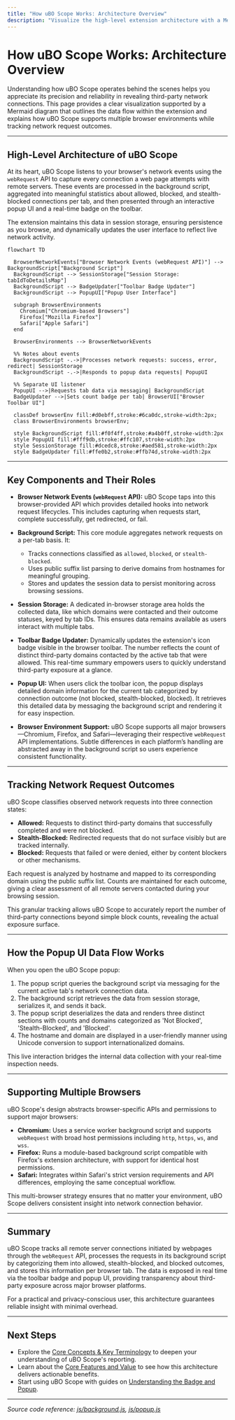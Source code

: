 ```yaml
---
title: "How uBO Scope Works: Architecture Overview"
description: "Visualize the high-level extension architecture with a Mermaid diagram showing the main data flow: from browser network events (webRequest) to the background script, then to popup UI and badge updating. Briefly describe how multiple browser contexts (Chromium, Firefox, Safari) are supported and how network request outcomes are tracked."
---
```


# How uBO Scope Works: Architecture Overview

Understanding how uBO Scope operates behind the scenes helps you appreciate its precision and reliability in revealing third-party network connections. This page provides a clear visualization supported by a Mermaid diagram that outlines the data flow within the extension and explains how uBO Scope supports multiple browser environments while tracking network request outcomes.

---

## High-Level Architecture of uBO Scope

At its heart, uBO Scope listens to your browser's network events using the `webRequest` API to capture every connection a web page attempts with remote servers. These events are processed in the background script, aggregated into meaningful statistics about allowed, blocked, and stealth-blocked connections per tab, and then presented through an interactive popup UI and a real-time badge on the toolbar.

The extension maintains this data in session storage, ensuring persistence as you browse, and dynamically updates the user interface to reflect live network activity.

```mermaid
flowchart TD

  BrowserNetworkEvents["Browser Network Events (webRequest API)"] --> BackgroundScript["Background Script"]
  BackgroundScript --> SessionStorage["Session Storage: tabIdToDetailsMap"]
  BackgroundScript --> BadgeUpdater["Toolbar Badge Updater"]
  BackgroundScript --> PopupUI["Popup User Interface"]

  subgraph BrowserEnvironments
    Chromium["Chromium-based Browsers"]
    Firefox["Mozilla Firefox"]
    Safari["Apple Safari"]
  end

  BrowserEnvironments --> BrowserNetworkEvents

  %% Notes about events
  BackgroundScript -.->|Processes network requests: success, error, redirect| SessionStorage
  BackgroundScript -.->|Responds to popup data requests| PopupUI

  %% Separate UI listener
  PopupUI -->|Requests tab data via messaging| BackgroundScript
  BadgeUpdater -->|Sets count badge per tab| BrowserUI["Browser Toolbar UI"]

  classDef browserEnv fill:#d0ebff,stroke:#6ca0dc,stroke-width:2px;
  class BrowserEnvironments browserEnv;

  style BackgroundScript fill:#f0f4ff,stroke:#a4b0ff,stroke-width:2px
  style PopupUI fill:#fff9db,stroke:#ffc107,stroke-width:2px
  style SessionStorage fill:#dcedc8,stroke:#aed581,stroke-width:2px
  style BadgeUpdater fill:#ffe0b2,stroke:#ffb74d,stroke-width:2px

```

---

## Key Components and Their Roles

- **Browser Network Events (`webRequest` API):**
  uBO Scope taps into this browser-provided API which provides detailed hooks into network request lifecycles. This includes capturing when requests start, complete successfully, get redirected, or fail.

- **Background Script:**
  This core module aggregates network requests on a per-tab basis. It:
  - Tracks connections classified as `allowed`, `blocked`, or `stealth-blocked`.
  - Uses public suffix list parsing to derive domains from hostnames for meaningful grouping.
  - Stores and updates the session data to persist monitoring across browsing sessions.

- **Session Storage:**
  A dedicated in-browser storage area holds the collected data, like which domains were contacted and their outcome statuses, keyed by tab IDs. This ensures data remains available as users interact with multiple tabs.

- **Toolbar Badge Updater:**
  Dynamically updates the extension's icon badge visible in the browser toolbar. The number reflects the count of distinct third-party domains contacted by the active tab that were allowed. This real-time summary empowers users to quickly understand third-party exposure at a glance.

- **Popup UI:**
  When users click the toolbar icon, the popup displays detailed domain information for the current tab categorized by connection outcome (not blocked, stealth-blocked, blocked). It retrieves this detailed data by messaging the background script and rendering it for easy inspection.

- **Browser Environment Support:**
  uBO Scope supports all major browsers—Chromium, Firefox, and Safari—leveraging their respective `webRequest` API implementations. Subtle differences in each platform’s handling are abstracted away in the background script so users experience consistent functionality.

---

## Tracking Network Request Outcomes

uBO Scope classifies observed network requests into three connection states:

- **Allowed:** Requests to distinct third-party domains that successfully completed and were not blocked.
- **Stealth-Blocked:** Redirected requests that do not surface visibly but are tracked internally.
- **Blocked:** Requests that failed or were denied, either by content blockers or other mechanisms.

Each request is analyzed by hostname and mapped to its corresponding domain using the public suffix list. Counts are maintained for each outcome, giving a clear assessment of all remote servers contacted during your browsing session.

This granular tracking allows uBO Scope to accurately report the number of third-party connections beyond simple block counts, revealing the actual exposure surface.

---

## How the Popup UI Data Flow Works

When you open the uBO Scope popup:

1. The popup script queries the background script via messaging for the current active tab's network connection data.
2. The background script retrieves the data from session storage, serializes it, and sends it back.
3. The popup script deserializes the data and renders three distinct sections with counts and domains categorized as 'Not Blocked', 'Stealth-Blocked', and 'Blocked'.
4. The hostname and domain are displayed in a user-friendly manner using Unicode conversion to support internationalized domains.

This live interaction bridges the internal data collection with your real-time inspection needs.

---

## Supporting Multiple Browsers

uBO Scope's design abstracts browser-specific APIs and permissions to support major browsers:

- **Chromium:** Uses a service worker background script and supports `webRequest` with broad host permissions including `http`, `https`, `ws`, and `wss`.
- **Firefox:** Runs a module-based background script compatible with Firefox's extension architecture, with support for identical host permissions.
- **Safari:** Integrates within Safari's strict version requirements and API differences, employing the same conceptual workflow.

This multi-browser strategy ensures that no matter your environment, uBO Scope delivers consistent insight into network connection behavior.

---

## Summary

uBO Scope tracks all remote server connections initiated by webpages through the `webRequest` API, processes the requests in its background script by categorizing them into allowed, stealth-blocked, and blocked outcomes, and stores this information per browser tab. The data is exposed in real time via the toolbar badge and popup UI, providing transparency about third-party exposure across major browser platforms.

For a practical and privacy-conscious user, this architecture guarantees reliable insight with minimal overhead.

---

## Next Steps

- Explore the [Core Concepts & Key Terminology](https://yourdocs/overview/concepts-architecture-workflow/core-concepts-terminology) to deepen your understanding of uBO Scope's reporting.
- Learn about the [Core Features and Value](https://yourdocs/overview/product-introduction-features/core-features-and-value) to see how this architecture delivers actionable benefits.
- Start using uBO Scope with guides on [Understanding the Badge and Popup](https://yourdocs/getting-started/using-ubo-scope/understanding-badge-and-popup).

---

_Source code reference: [js/background.js](https://github.com/gorhill/uBO-Scope/blob/main/js/background.js), [js/popup.js](https://github.com/gorhill/uBO-Scope/blob/main/js/popup.js)_
